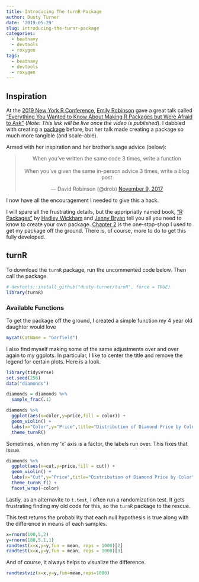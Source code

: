 ```yaml
---
title: Introducing The turnR Package
author: Dusty Turner
date: '2019-05-29'
slug: introducing-the-turnr-package
categories:
  - beatnavy
  - devtools
  - roxygen
tags:
  - beatnavy
  - devtools
  - roxygen
---
```


## Inspiration

At the [2019 New York R Conference]("https://www.rstats.nyc/"), [Emily Robinson]("https://twitter.com/robinson_es") gave a great talk called ["Everything You Wanted to Know About Making R Packages but Were Afraid to Ask"]("https://www.rstats.nyc/2019/nyr/") (*Note: This link will be live once the video is published*).  I dabbled with creating a [package]("https://github.com/dusty-turner/puertoRicoR") before, but her talk made creating a package so much more tangible (and scale-able).  

Armed with her inspiration and her brother's sage advice (below):

<center>

<blockquote class="twitter-tweet" data-lang="en"><p lang="en" dir="ltr">When you’ve written the same code 3 times, write a function<br><br>When you’ve given the same in-person advice 3 times, write a blog post</p>&mdash; David Robinson (@drob) <a href="https://twitter.com/drob/status/928447584712253440?ref_src=twsrc%5Etfw">November 9, 2017</a></blockquote>
<script async src="https://platform.twitter.com/widgets.js" charset="utf-8"></script>

</center>

I now have all the encouragement I needed to give this a hack.

I will spare all the frustrating details, but the appripriatly named book, ["R Packages"]("https://r-pkgs.org/index.html") by [Hadley Wickham]("https://twitter.com/hadleywickham") and [Jenny Bryan]("https://twitter.com/JennyBryan") tell you all you need to know to create your own package.  [Chapter 2]("https://r-pkgs.org/whole-game.html") is the one-stop-shop I used to get my package off the ground.  There is, of course, more to do to get this fully developed.  

## turnR

To download the `turnR` package, run the uncommented code below.  Then call the package.

```r
# devtools::install_github("dusty-turner/turnR", force = TRUE)
library(turnR)
```

### Available Functions

To get the package off the ground, I created a simple function my 4 year old daughter would love

```r
mycat(CatName = "Garfield")
```

I also find myself making some of the same adjustments over and over again to my ggplots.  In particular, I like to center the title and remove the legend for certain plots.  Here is a look.

```r
library(tidyverse)
set.seed(256)
data("diamonds") 

diamonds = diamonds %>%
  sample_frac(.1)

diamonds %>%
  ggplot(aes(x=color,y=price,fill = color)) +
  geom_violin() +
  labs(x="Color",y="Price",title="Distribution of Diamond Price by Color", subtitle = "Colored by Color") +
  theme_turnR()

```

Sometimes, when my 'x' axis is a factor, the labels run over.  This fixes that issue.

```r

diamonds %>%
  ggplot(aes(x=cut,y=price,fill = cut)) +
  geom_violin() +
  labs(x="Cut",y="Price",title="Distribution of Diamond Price by Color", subtitle = "Colored by Cut; Faceted by Color") +
  theme_turnR_f() +
  facet_wrap(~color)

```

Lastly, as an alternavite to `t.test`, I often run a randomization test.  It gets frustrating finding my old code for this, so the `turnR` package to the rescue.

This test returns the probability that each null hypothesis is true along with the difference in means of each samples. 

```r
x=rnorm(100,5,2)
y=rnorm(100,5.1,1)
randtest(x=x,y=y,fun = mean, reps = 1000)[2]
randtest(x=x,y=y,fun = mean, reps = 1000)[3]
```

And of course, it always helps to visualize the difference.

```r
randtestviz(x=x,y=y,fun=mean,reps=1000)
```

